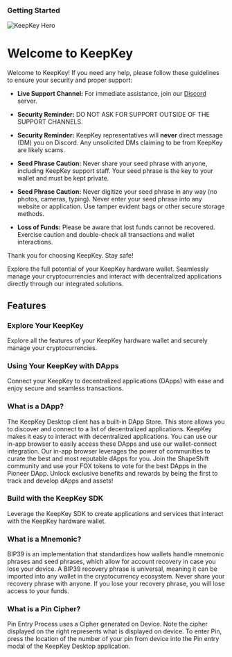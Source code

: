 ### Getting Started

<div style={{ display: 'flex', justifyContent: 'center' }}>
    <img src="https://i.ibb.co/jR8WcJM/kk.gif" alt="KeepKey Hero" />
</div>


# Welcome to KeepKey

Welcome to KeepKey! If you need any help, please follow these guidelines to ensure your security and proper support:

- **Live Support Channel:** For immediate assistance, join our [Discord](https://discord.com/invite/FDQEbB79N2) server.

- **Security Reminder:** DO NOT ASK FOR SUPPORT OUTSIDE OF THE SUPPORT CHANNELS.

- **Security Reminder:** KeepKey representatives will **never** direct message (DM) you on Discord. Any unsolicited DMs claiming to be from KeepKey are likely scams.

- **Seed Phrase Caution:** Never share your seed phrase with anyone, including KeepKey support staff. Your seed phrase is the key to your wallet and must be kept private.

- **Seed Phrase Caution:** Never digitize your seed phrase in any way (no photos, cameras, typing). Never enter your seed phrase into any website or application. Use tamper evident bags or other secure storage methods.

- **Loss of Funds:** Please be aware that lost funds cannot be recovered. Exercise caution and double-check all transactions and wallet interactions.

Thank you for choosing KeepKey. Stay safe!



Explore the full potential of your KeepKey hardware wallet. Seamlessly manage your cryptocurrencies and interact with decentralized applications directly through our integrated solutions.

## Features

### Explore Your KeepKey

Explore all the features of your KeepKey hardware wallet and securely manage your cryptocurrencies.

### Using Your KeepKey with DApps

Connect your KeepKey to decentralized applications (DApps) with ease and enjoy secure and seamless transactions.

### What is a DApp?

The KeepKey Desktop client has a built-in DApp Store. This store allows you to discover and connect to a list of decentralized applications. KeepKey makes it easy to interact with decentralized applications. You can use our in-app browser to easily access these DApps and use our wallet-connect integration. Our in-app browser leverages the power of communities to curate the best and most reputable dApps for you. Join the ShapeShift community and use your FOX tokens to vote for the best DApps in the Pioneer DApp. Unlock exclusive benefits and rewards by being the first to track and develop dApps and assets!

### Build with the KeepKey SDK

Leverage the KeepKey SDK to create applications and services that interact with the KeepKey hardware wallet.

### What is a Mnemonic?

BIP39 is an implementation that standardizes how wallets handle mnemonic phrases and seed phrases, which allow for account recovery in case you lose your device. A BIP39 recovery phrase is universal, meaning it can be imported into any wallet in the cryptocurrency ecosystem. Never share your recovery phrase with anyone. If you lose your recovery phrase, you will lose access to your funds.

### What is a Pin Cipher?

Pin Entry Process uses a Cipher generated on Device. Note the cipher displayed on the right represents what is displayed on device. To enter Pin, press the location of the number of your pin from device into the Pin entry modal of the KeepKey Desktop application.


